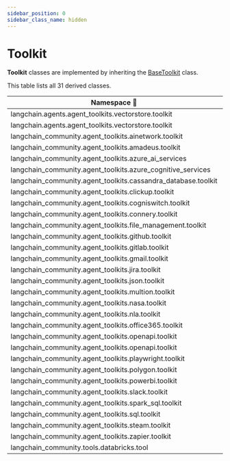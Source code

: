 ```yaml
---
sidebar_position: 0
sidebar_class_name: hidden
---
```


# Toolkit

**Toolkit** classes are implemented by inheriting the [BaseToolkit](https://api.python.langchain.com/en/latest/tools/langchain_core.tools.BaseToolkit.html) class.

This table lists all 31 derived classes.


| Namespace 🔻 | Class |
|------------|---------|
| langchain.agents.agent_toolkits.vectorstore.toolkit | [VectorStoreRouterToolkit](https://api.python.langchain.com/en/latest/agents/langchain.agents.agent_toolkits.vectorstore.toolkit.VectorStoreRouterToolkit.html) |
| langchain.agents.agent_toolkits.vectorstore.toolkit | [VectorStoreToolkit](https://api.python.langchain.com/en/latest/agents/langchain.agents.agent_toolkits.vectorstore.toolkit.VectorStoreToolkit.html) |
| langchain_community.agent_toolkits.ainetwork.toolkit | [AINetworkToolkit](https://api.python.langchain.com/en/latest/agent_toolkits/langchain_community.agent_toolkits.ainetwork.toolkit.AINetworkToolkit.html) |
| langchain_community.agent_toolkits.amadeus.toolkit | [AmadeusToolkit](https://api.python.langchain.com/en/latest/agent_toolkits/langchain_community.agent_toolkits.amadeus.toolkit.AmadeusToolkit.html) |
| langchain_community.agent_toolkits.azure_ai_services | [AzureAiServicesToolkit](https://api.python.langchain.com/en/latest/agent_toolkits/langchain_community.agent_toolkits.azure_ai_services.AzureAiServicesToolkit.html) |
| langchain_community.agent_toolkits.azure_cognitive_services | [AzureCognitiveServicesToolkit](https://api.python.langchain.com/en/latest/agent_toolkits/langchain_community.agent_toolkits.azure_cognitive_services.AzureCognitiveServicesToolkit.html) |
| langchain_community.agent_toolkits.cassandra_database.toolkit | [CassandraDatabaseToolkit](https://api.python.langchain.com/en/latest/agent_toolkits/langchain_community.agent_toolkits.cassandra_database.toolkit.CassandraDatabaseToolkit.html) |
| langchain_community.agent_toolkits.clickup.toolkit | [ClickupToolkit](https://api.python.langchain.com/en/latest/agent_toolkits/langchain_community.agent_toolkits.clickup.toolkit.ClickupToolkit.html) |
| langchain_community.agent_toolkits.cogniswitch.toolkit | [CogniswitchToolkit](https://api.python.langchain.com/en/latest/agent_toolkits/langchain_community.agent_toolkits.cogniswitch.toolkit.CogniswitchToolkit.html) |
| langchain_community.agent_toolkits.connery.toolkit | [ConneryToolkit](https://api.python.langchain.com/en/latest/agent_toolkits/langchain_community.agent_toolkits.connery.toolkit.ConneryToolkit.html) |
| langchain_community.agent_toolkits.file_management.toolkit | [FileManagementToolkit](https://api.python.langchain.com/en/latest/agent_toolkits/langchain_community.agent_toolkits.file_management.toolkit.FileManagementToolkit.html) |
| langchain_community.agent_toolkits.github.toolkit | [GitHubToolkit](https://api.python.langchain.com/en/latest/agent_toolkits/langchain_community.agent_toolkits.github.toolkit.GitHubToolkit.html) |
| langchain_community.agent_toolkits.gitlab.toolkit | [GitLabToolkit](https://api.python.langchain.com/en/latest/agent_toolkits/langchain_community.agent_toolkits.gitlab.toolkit.GitLabToolkit.html) |
| langchain_community.agent_toolkits.gmail.toolkit | [GmailToolkit](https://api.python.langchain.com/en/latest/agent_toolkits/langchain_community.agent_toolkits.gmail.toolkit.GmailToolkit.html) |
| langchain_community.agent_toolkits.jira.toolkit | [JiraToolkit](https://api.python.langchain.com/en/latest/agent_toolkits/langchain_community.agent_toolkits.jira.toolkit.JiraToolkit.html) |
| langchain_community.agent_toolkits.json.toolkit | [JsonToolkit](https://api.python.langchain.com/en/latest/agent_toolkits/langchain_community.agent_toolkits.json.toolkit.JsonToolkit.html) |
| langchain_community.agent_toolkits.multion.toolkit | [MultionToolkit](https://api.python.langchain.com/en/latest/agent_toolkits/langchain_community.agent_toolkits.multion.toolkit.MultionToolkit.html) |
| langchain_community.agent_toolkits.nasa.toolkit | [NasaToolkit](https://api.python.langchain.com/en/latest/agent_toolkits/langchain_community.agent_toolkits.nasa.toolkit.NasaToolkit.html) |
| langchain_community.agent_toolkits.nla.toolkit | [NLAToolkit](https://api.python.langchain.com/en/latest/agent_toolkits/langchain_community.agent_toolkits.nla.toolkit.NLAToolkit.html) |
| langchain_community.agent_toolkits.office365.toolkit | [O365Toolkit](https://api.python.langchain.com/en/latest/agent_toolkits/langchain_community.agent_toolkits.office365.toolkit.O365Toolkit.html) |
| langchain_community.agent_toolkits.openapi.toolkit | [OpenAPIToolkit](https://api.python.langchain.com/en/latest/agent_toolkits/langchain_community.agent_toolkits.openapi.toolkit.OpenAPIToolkit.html) |
| langchain_community.agent_toolkits.openapi.toolkit | [RequestsToolkit](https://api.python.langchain.com/en/latest/agent_toolkits/langchain_community.agent_toolkits.openapi.toolkit.RequestsToolkit.html) |
| langchain_community.agent_toolkits.playwright.toolkit | [PlayWrightBrowserToolkit](https://api.python.langchain.com/en/latest/agent_toolkits/langchain_community.agent_toolkits.playwright.toolkit.PlayWrightBrowserToolkit.html) |
| langchain_community.agent_toolkits.polygon.toolkit | [PolygonToolkit](https://api.python.langchain.com/en/latest/agent_toolkits/langchain_community.agent_toolkits.polygon.toolkit.PolygonToolkit.html) |
| langchain_community.agent_toolkits.powerbi.toolkit | [PowerBIToolkit](https://api.python.langchain.com/en/latest/agent_toolkits/langchain_community.agent_toolkits.powerbi.toolkit.PowerBIToolkit.html) |
| langchain_community.agent_toolkits.slack.toolkit | [SlackToolkit](https://api.python.langchain.com/en/latest/agent_toolkits/langchain_community.agent_toolkits.slack.toolkit.SlackToolkit.html) |
| langchain_community.agent_toolkits.spark_sql.toolkit | [SparkSQLToolkit](https://api.python.langchain.com/en/latest/agent_toolkits/langchain_community.agent_toolkits.spark_sql.toolkit.SparkSQLToolkit.html) |
| langchain_community.agent_toolkits.sql.toolkit | [SQLDatabaseToolkit](https://api.python.langchain.com/en/latest/agent_toolkits/langchain_community.agent_toolkits.sql.toolkit.SQLDatabaseToolkit.html) |
| langchain_community.agent_toolkits.steam.toolkit | [SteamToolkit](https://api.python.langchain.com/en/latest/agent_toolkits/langchain_community.agent_toolkits.steam.toolkit.SteamToolkit.html) |
| langchain_community.agent_toolkits.zapier.toolkit | [ZapierToolkit](https://api.python.langchain.com/en/latest/agent_toolkits/langchain_community.agent_toolkits.zapier.toolkit.ZapierToolkit.html) |
| langchain_community.tools.databricks.tool | [UCFunctionToolkit](https://api.python.langchain.com/en/latest/tools/langchain_community.tools.databricks.tool.UCFunctionToolkit.html) |

